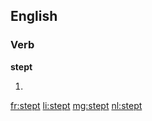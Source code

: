 ==English==

===Verb===
'''stept'''

# {{context|obsolete|lang=en}} {{en-past of|step}}

[[fr:stept]]
[[li:stept]]
[[mg:stept]]
[[nl:stept]]